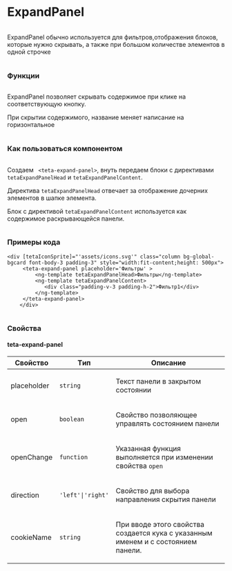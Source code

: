 
<Meta of={ExpandPanelStories}/>

<div class='column gap-24'>
  <h1>ExpandPanel</h1>
  <div class='column'>
    <p>ExpandPanel обычно используется для фильтров,отображения блоков, которые нужно скрывать, а также при большом
      количестве элементов в одной строчке</p>
  </div>
  <h3>Функции</h3>
  <div class='column'>
    <p>ExpandPanel позволяет скрывать содержимое при клике на соответствующую кнопку.</p>
    <p>При скрытии содержимого, название меняет написание на горизонтальное</p>
  </div>
  <h3>Как пользоваться компонентом</h3>
  <div class='column'>
    <p>Создаем <code> &lt;teta-expand-panel&gt;</code>, внуть передаем блоки с
      директивами <code>tetaExpandPanelHead</code> и <code>tetaExpandPanelContent</code>.</p>
    <p>Директива <code>tetaExpandPanelHead</code> отвечает за отображение дочерних элементов в шапке элемента.</p>
    <p>Блок с директивой <code>tetaExpandPanelContent</code> используется как содержимое раскрывающейся панели.</p>
  </div>
  <h3>Примеры кода</h3>
  <p>
    <pre><code>&lt;div [tetaIconSprite]="'assets/icons.svg'" class="column bg-global-bgcard font-body-3 padding-3" style="width:fit-content;height: 500px"&gt;
    &nbsp;&lt;teta-expand-panel placeholder='Фильтры' &gt;
      &nbsp;&nbsp;&nbsp;&lt;ng-template tetaExpandPanelHead&gt;Фильтры&lt;/ng-template&gt;
      &nbsp;&nbsp;&nbsp;&lt;ng-template tetaExpandPanelContent&gt;
        &nbsp;&nbsp;&nbsp;&nbsp;&lt;div class="padding-v-3 padding-h-2"&gt;Фильтр1&lt;/div&gt;
      &nbsp;&nbsp;&nbsp;&lt;/ng-template&gt;
    &nbsp;&lt;/teta-expand-panel&gt;
    &lt;/div&gt;</code></pre>
</p>
  <div class='column'>
  <h3>Свойства</h3>
  <h4>teta-expand-panel</h4>
  <table>
    <thead>
    <tr>
      <th>Свойство</th>
      <th>Tип</th>
      <th>Описание</th>
    </tr>
    </thead>
    <tbody>
    <tr>
      <td class='text-align-center'>
        <p>placeholder</p>
      </td>
      <td class='text-align-center'>
        <code>string</code>
      </td>
      <td class='text-align-center'>
        <p>Текст панели в закрытом состоянии</p>
      </td>
    </tr>
    <tr>
      <td class='text-align-center'>
        <p>open</p>
      </td>
      <td class='text-align-center'>
        <code>boolean</code>
      </td>
      <td class='text-align-center'>
        <p>Свойство позволяющее управлять состоянием панели</p>
      </td>
    </tr>
    <tr>
      <td class='text-align-center'>
        <p>openChange</p>
      </td>
      <td class='text-align-center'>
        <code>function</code>
      </td>
      <td class='text-align-center'>
        <p>Указанная функция выполняется при изменении свойства <code>open</code></p>
      </td>
    </tr>
    <tr>
      <td class='text-align-center'>
        <p>direction</p>
      </td>
      <td class='text-align-center'>
        <code>'left'|'right'</code>
      </td>
      <td class='text-align-center'>
        <p>Свойство для выбора направления скрытия панели</p>
      </td>
    </tr>
    <tr>
      <td class='text-align-center'>
        <p>cookieName</p>
      </td>
      <td class='text-align-center'>
        <code>string</code>
      </td>
      <td class='text-align-center'>
        <p>При вводе этого свойства создается кука с указанным именем и с состоянием панели.</p>
      </td>
    </tr>
    </tbody>
  </table>
</div>
</div>
